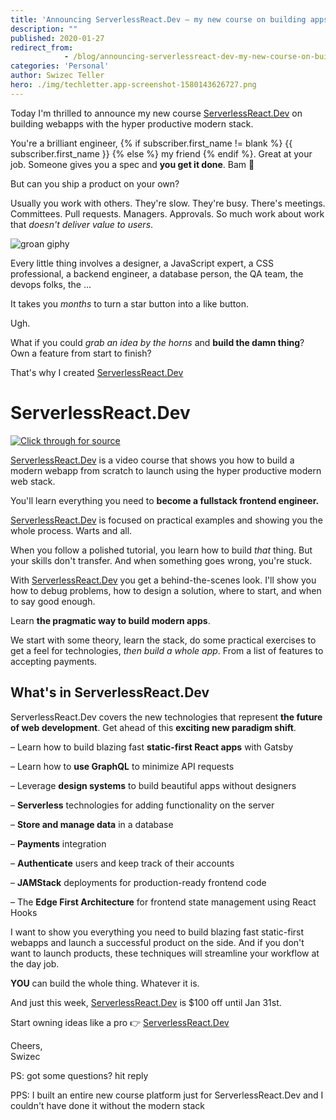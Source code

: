 ```yaml
---
title: 'Announcing ServerlessReact.Dev – my new course on building apps from scratch'
description: ""
published: 2020-01-27
redirect_from: 
            - /blog/announcing-serverlessreact-dev-my-new-course-on-building-apps-from-scratch/swizec/9309
categories: 'Personal'
author: Swizec Teller
hero: ./img/techletter.app-screenshot-1580143626727.png
---
```

Today I'm thrilled to announce my new course [ServerlessReact.Dev](https://serverlessreact.dev) on building webapps with the hyper productive modern stack.  






You're a brilliant engineer, {% if subscriber.first_name != blank %} {{ subscriber.first_name }} {% else %} my friend {% endif %}. Great at your job. Someone gives you a spec and **you get it done**. Bam 💪



But can you ship a product on your own?



Usually you work with others. They're slow. They're busy. There's meetings. Committees. Pull requests. Managers. Approvals. So much work about work that _doesn't deliver value to users_.



![groan giphy](./img/media-6y038xO1p06He-giphy.gif)



Every little thing involves a designer, a JavaScript expert, a CSS professional, a backend engineer, a database person, the QA team, the devops folks, the ...



It takes you _months_ to turn a star button into a like button.



Ugh.



What if you could _grab an idea by the horns_ and **build the damn thing**? Own a feature from start to finish?



That's why I created [ServerlessReact.Dev](https://serverlessreact.dev)



# ServerlessReact.Dev



[![Click through for source](./img/techletter.app-screenshot-1580143626727.png)](https://www.youtube.com/watch?v=L8Sx28i2NZw)



[ServerlessReact.Dev](https://serverlessreact.dev) is a video course that shows you how to build a modern webapp from scratch to launch using the hyper productive modern web stack.



You'll learn everything you need to **become a fullstack frontend engineer.**



[ServerlessReact.Dev](https://serverlessreact.dev) is focused on practical examples and showing you the whole process. Warts and all.



When you follow a polished tutorial, you learn how to build _that_ thing. But your skills don't transfer. And when something goes wrong, you're stuck.



With [ServerlessReact.Dev](https://serverlessreact.dev) you get a behind-the-scenes look. I'll show you how to debug problems, how to design a solution, where to start, and when to say good enough.



Learn **the pragmatic way to build modern apps**.



We start with some theory, learn the stack, do some practical exercises to get a feel for technologies, _then build a whole app_. From a list of features to accepting payments.



## What's in ServerlessReact.Dev



ServerlessReact.Dev covers the new technologies that represent **the future of web development**. Get ahead of this **exciting new paradigm shift**.



– Learn how to build blazing fast **static-first React apps** with Gatsby



– Learn how to **use GraphQL** to minimize API requests



– Leverage **design systems** to build beautiful apps without designers



– **Serverless** technologies for adding functionality on the server



– **Store and manage data** in a database



– **Payments** integration



– **Authenticate** users and keep track of their accounts



– **JAMStack** deployments for production-ready frontend code



– The **Edge First Architecture** for frontend state management using React Hooks



I want to show you everything you need to build blazing fast static-first webapps and launch a successful product on the side. And if you don't want to launch products, these techniques will streamline your workflow at the day job.



**YOU** can build the whole thing. Whatever it is.



And just this week, [ServerlessReact.Dev](https://serverlessreact.dev/) is $100 off until Jan 31st.



Start owning ideas like a pro 👉 [ServerlessReact.Dev](https://serverlessreact.dev/)



Cheers,  
Swizec



PS: got some questions? hit reply



PPS: I built an entire new course platform just for ServerlessReact.Dev and I couldn't have done it without the modern stack